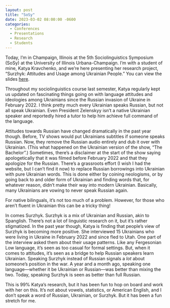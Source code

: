 ```yaml
---
layout: post
title: "SoSy"
date: 2023-03-02 08:00:00 -0600
categories:
  - Conferences
  - Presentations
  - Research
  - Students
---
```


Today, I'm in Champaign, Illinois at the 5th Sociolinguistics Symposium (SoSy) at the University of Illinois Urbana-Champaign. I'm with a student of mine, Katya Kravchenko, and we're here presenting her research project, "Surzhyk: Attitudes and Usage among Ukrainian People." You can view the slides [here](/downloads/230302-SoSy_Surzhyk.pdf).

Throughout my sociolinguistics course last semester, Katya regularly kept us updated on fascinating things going on with language attitudes and ideologies among Ukrainians since the Russian invasion of Ukraine in February 2022. I think pretty much every Ukrainian speaks Russian, but not all speak Ukrainian. Even President Zelenskyy isn't a native Ukrainian speaker and reportedly hired a tutor to help him achieve full command of the language. 

Attitudes towards Russian have changed dramatically in the past year though. Before, TV shows would put Ukrainians subtitles if someone speaks Russian. Now, they remove the Russian audio entirely and dub it over with Ukrainian. (This what happened on the Ukrainian version of the show, "The Bachelor".) Sometimes, there's a disclaimer at the start of the show saying apologetically that it was filmed before February 2022 and that they apologize for the Russian. There's a grassroots effort (I wish I had the website, but I can't find it now) to replace Russian borrowings into Ukrainian with pure Ukrainian words. This is done either by coining neologisms, or by going back to and older form of Ukrainian and finding words that, for whatever reason, didn't make their way into modern Ukrainian. Basically, many Ukrainians are vowing to never speak Russian again. 

For native bilinguals, it's not too much of a problem. However, for those who aren't fluent in Ukrainian this can be a tricky thing! 

In comes Surzhyk. Surzhyk is a mix of Ukrainian and Russian, akin to Spanglish. There's not a lot of linguistic research on it, but it's rather stigmatized. In the past year though, Katya is finding that people's view of Surzhyk is becoming more positive. She interviewed 15 Ukrainians who were living in Ukraine in February 2022 and since fled to Utah. One part of the interview asked them about their usage patterns. Like any Fergesonian Low language, it's seen as too casual for formal settings. But, when it comes to attitudes, it's seen as a bridge to help Russian speakers learn Ukrainian. Speaking Surzhyk instead of Russian signals a *lot* about someone's position in the war. A year and a month ago, speaking one language---whether it be Ukrainian or Russian---was better than mixing the two. Today, speaking Surzhyk is seen as better than full Russian. 

This is 99% Katya's research, but it has been fun to hop on board and work with her on this. It's not about vowels, statistics, or American English, and I don't speak a word of Russian, Ukrainian, or Surzhyk. But it has been a fun stretch for me. 

